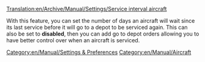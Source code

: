 [[Translation:en/Archive/Manual/Settings/Service interval aircraft]]


With this feature, you can set the number of days an aircraft will wait since its last service before it will go to a depot to be serviced again. This can also be set to '''disabled''', then you can add go to depot orders allowing you to have better control over when an aircraft is serviced.
[[Category:en/Manual/Settings & Preferences]]
[[Category:en/Manual/Aircraft]]
{{en/Stub}}
